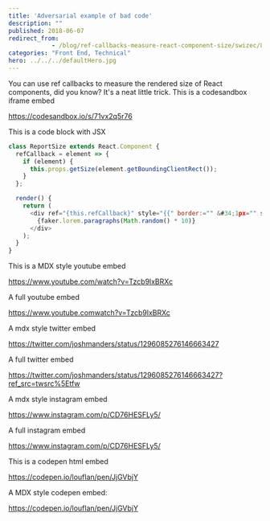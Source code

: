 ```yaml
---
title: 'Adversarial example of bad code'
description: ""
published: 2018-06-07
redirect_from: 
            - /blog/ref-callbacks-measure-react-component-size/swizec/8444
categories: "Front End, Technical"
hero: ../../../defaultHero.jpg
---
```

You can use ref callbacks to measure the rendered size of React components, did you know? It&#x27;s a neat little trick. This is a codesandbox iframe embed

https://codesandbox.io/s/71vx2q5r76



This is a code block with JSX



```javascript
class ReportSize extends React.Component {
  refCallback = element => {
    if (element) {
      this.props.getSize(element.getBoundingClientRect());
    }
  };

  render() {
    return (
      <div ref="{this.refCallback}" style="{{" border:="" &#34;1px="" solid="" red&#34;="" }}="">
        {faker.lorem.paragraphs(Math.random() * 10)}
      </div>
    );
  }
}
```



This is a MDX style youtube embed



https://www.youtube.com/watch?v=Tzcb9lxBRXc



A full youtube embed



https://www.youtube.comwatch?v=Tzcb9lxBRXc



A mdx style twitter embed



https://twitter.com/joshmanders/status/1296085276146663427



A full twitter embed



https://twitter.com/joshmanders/status/1296085276146663427?ref_src=twsrc%5Etfw



A mdx style instagram embed



https://www.instagram.com/p/CD76HESFLy5/



A full instagram embed



https://www.instagram.com/p/CD76HESFLy5/



This is a codepen html embed



https://codepen.io/louflan/pen/JjGVbjY



A MDX style codepen embed:



https://codepen.io/louflan/pen/JjGVbjY
